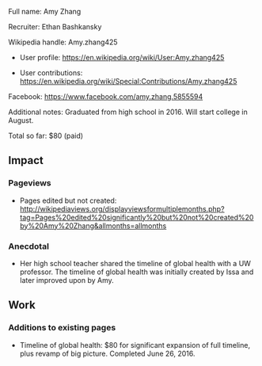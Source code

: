 Full name: Amy Zhang

Recruiter: Ethan Bashkansky

Wikipedia handle: Amy.zhang425

* User profile: https://en.wikipedia.org/wiki/User:Amy.zhang425

* User contributions: https://en.wikipedia.org/wiki/Special:Contributions/Amy.zhang425

Facebook: https://www.facebook.com/amy.zhang.5855594

Additional notes: Graduated from high school in 2016. Will start college in August.

Total so far: $80 (paid)

== Impact ==

=== Pageviews ===

* Pages edited but not created: http://wikipediaviews.org/displayviewsformultiplemonths.php?tag=Pages%20edited%20significantly%20but%20not%20created%20by%20Amy%20Zhang&allmonths=allmonths

=== Anecdotal ===
* Her high school teacher shared the timeline of global health with a UW professor. The timeline of global health was initially created by Issa and later improved upon by Amy.

== Work ==

=== Additions to existing pages ===

* Timeline of global health: $80 for significant expansion of full timeline, plus revamp of big picture. Completed June 26, 2016.


